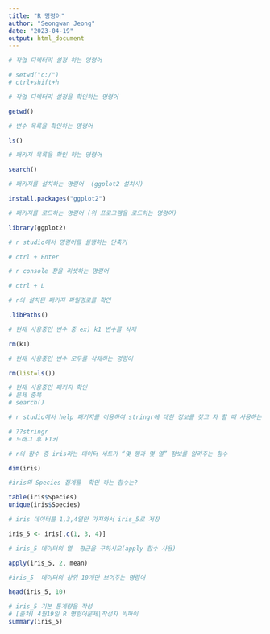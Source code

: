 ```yaml
---
title: "R 명령어"
author: "Seongwan Jeong"
date: "2023-04-19"
output: html_document
---
```

```r
# 작업 디렉터리 설정 하는 명령어

# setwd("c:/")
# ctrl+shift+h

# 작업 디렉터리 설정을 확인하는 명령어

getwd()

# 변수 목록을 확인하는 명령어

ls()

# 패키지 목록을 확인 하는 명령어

search()

# 패키지를 설치하는 명령어  (ggplot2 설치시)

install.packages("ggplot2")

# 패키지를 로드하는 명령어 (위 프로그램을 로드하는 명령어)

library(ggplot2)

# r studio에서 명령어를 실행하는 단축키

# ctrl + Enter

# r console 창을 리셋하는 명령어

# ctrl + L

# r의 설치된 패키지 파일경로를 확인

.libPaths()

# 현재 사용중인 변수 중 ex) k1 변수를 삭제

rm(k1)

# 현재 사용중인 변수 모두를 삭제하는 명령어

rm(list=ls())

# 현재 사용중인 패키지 확인
# 문제 중복
# search()

# r studio에서 help 패키지를 이용하여 stringr에 대한 정보를 찾고 자 할 때 사용하는 명령어는?

# ??stringr
# 드래그 후 F1키

# r의 함수 중 iris라는 데이터 세트가 “몇 행과 몇 열” 정보를 알려주는 함수

dim(iris)

#iris의 Species 집계를  확인 하는 함수는?

table(iris$Species)
unique(iris$Species)

# iris 데이터를 1,3,4열만 가져와서 iris_5로 저장

iris_5 <- iris[,c(1, 3, 4)]

# iris_5 데이터의 열  평균을 구하시오(apply 함수 사용)

apply(iris_5, 2, mean)

#iris_5  데이터의 상위 10개만 보여주는 명령어

head(iris_5, 10)

# iris_5 기본 통계량을 작성
# [출처] 4월19일 R 명령어문제|작성자 빅파이
summary(iris_5)
```

